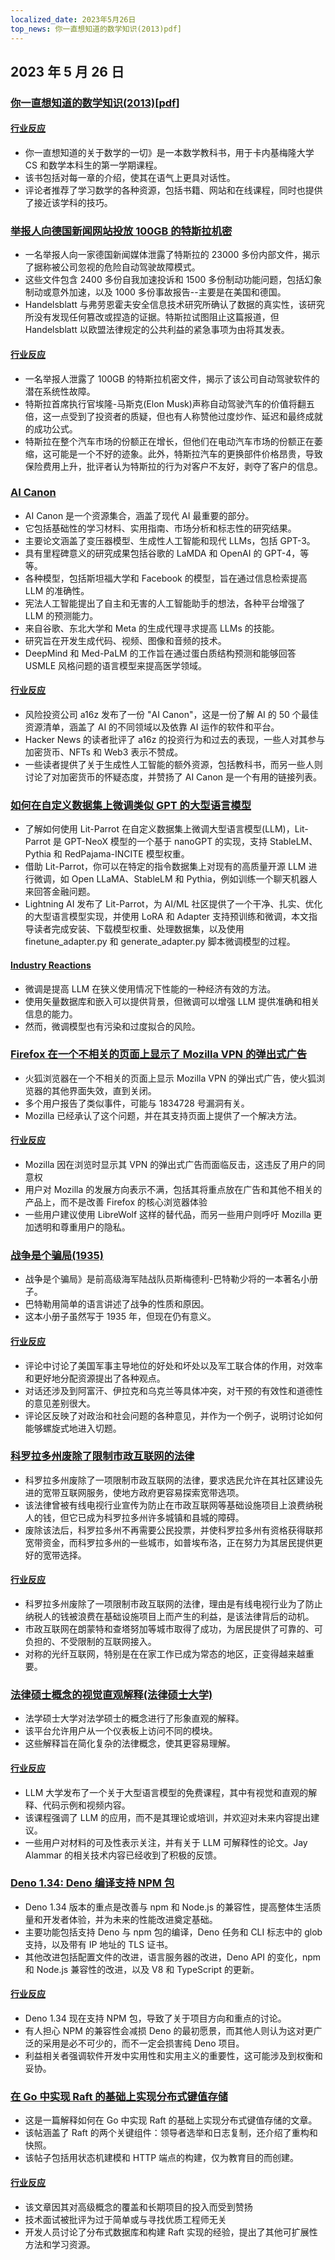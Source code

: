 ```yaml
---
localized_date: 2023年5月26日
top_news: 你一直想知道的数学知识(2013)pdf]
---
```




<CallToAction />

<Steps>

## 2023 年 5 月 26 日

### [你一直想知道的数学知识(2013)[pdf]](https://www.math.cmu.edu/~jmackey/151_128/bws_book.pdf)

#### [行业反应](http://news.ycombinator.com/item?id=36069847)

- 你一直想知道的关于数学的一切》是一本数学教科书，用于卡内基梅隆大学 CS 和数学本科生的第一学期课程。
- 该书包括对每一章的介绍，使其在语气上更具对话性。
- 评论者推荐了学习数学的各种资源，包括书籍、网站和在线课程，同时也提供了接近该学科的技巧。

### [举报人向德国新闻网站投放 100GB 的特斯拉机密](https://jalopnik.com/whistleblower-drops-100-gigabytes-of-tesla-secrets-to-g-1850476542)

- 一名举报人向一家德国新闻媒体泄露了特斯拉的 23000 多份内部文件，揭示了据称被公司忽视的危险自动驾驶故障模式。
- 这些文件包含 2400 多份自我加速投诉和 1500 多份制动功能问题，包括幻象制动或意外加速，以及 1000 多份事故报告--主要是在美国和德国。
- Handelsblatt 与弗劳恩霍夫安全信息技术研究所确认了数据的真实性，该研究所没有发现任何篡改或捏造的证据。特斯拉试图阻止这篇报道，但 Handelsblatt 以欧盟法律规定的公共利益的紧急事项为由将其发表。

#### [行业反应](http://news.ycombinator.com/item?id=36075886)

- 一名举报人泄露了 100GB 的特斯拉机密文件，揭示了该公司自动驾驶软件的潜在系统性故障。
- 特斯拉首席执行官埃隆-马斯克(Elon Musk)声称自动驾驶汽车的价值将翻五倍，这一点受到了投资者的质疑，但也有人称赞他过度炒作、延迟和最终成就的成功公式。
- 特斯拉在整个汽车市场的份额正在增长，但他们在电动汽车市场的份额正在萎缩，这可能是一个不好的迹象。此外，特斯拉汽车的更换部件价格昂贵，导致保险费用上升，批评者认为特斯拉的行为对客户不友好，剥夺了客户的信息。

### [AI Canon](https://a16z.com/2023/05/25/ai-canon/)

- AI Canon 是一个资源集合，涵盖了现代 AI 最重要的部分。
- 它包括基础性的学习材料、实用指南、市场分析和标志性的研究结果。
- 主要论文涵盖了变压器模型、生成性人工智能和现代 LLMs，包括 GPT-3。
- 具有里程碑意义的研究成果包括谷歌的 LaMDA 和 OpenAI 的 GPT-4，等等。
- 各种模型，包括斯坦福大学和 Facebook 的模型，旨在通过信息检索提高 LLM 的准确性。
- 宪法人工智能提出了自主和无害的人工智能助手的想法，各种平台增强了 LLM 的预测能力。
- 来自谷歌、东北大学和 Meta 的生成代理寻求提高 LLMs 的技能。
- 研究旨在开发生成代码、视频、图像和音频的技术。
- DeepMind 和 Med-PaLM 的工作旨在通过蛋白质结构预测和能够回答 USMLE 风格问题的语言模型来提高医学领域。

#### [行业反应](http://news.ycombinator.com/item?id=36072268)

- 风险投资公司 a16z 发布了一份 "AI Canon"，这是一份了解 AI 的 50 个最佳资源清单，涵盖了 AI 的不同领域以及依靠 AI 运作的软件和平台。
- Hacker News 的读者批评了 a16z 的投资行为和过去的表现，一些人对其参与加密货币、NFTs 和 Web3 表示不赞成。
- 一些读者提供了关于生成性人工智能的额外资源，包括教科书，而另一些人则讨论了对加密货币的怀疑态度，并赞扬了 AI Canon 是一个有用的链接列表。

### [如何在自定义数据集上微调类似 GPT 的大型语言模型](https://lightning.ai/pages/blog/how-to-finetune-gpt-like-large-language-models-on-a-custom-dataset/)

- 了解如何使用 Lit-Parrot 在自定义数据集上微调大型语言模型(LLM)，Lit-Parrot 是 GPT-NeoX 模型的一个基于 nanoGPT 的实现，支持 StableLM、Pythia 和 RedPajama-INCITE 模型权重。
- 借助 Lit-Parrot，你可以在特定的指令数据集上对现有的高质量开源 LLM 进行微调，如 Open LLaMA、StableLM 和 Pythia，例如训练一个聊天机器人来回答金融问题。
- Lightning AI 发布了 Lit-Parrot，为 AI/ML 社区提供了一个干净、扎实、优化的大型语言模型实现，并使用 LoRA 和 Adapter 支持预训练和微调，本文指导读者完成安装、下载模型权重、处理数据集，以及使用 finetune_adapter.py 和 generate_adapter.py 脚本微调模型的过程。

#### [Industry Reactions](http://news.ycombinator.com/item?id=36068850)

- 微调是提高 LLM 在狭义使用情况下性能的一种经济有效的方法。
- 使用矢量数据库和嵌入可以提供背景，但微调可以增强 LLM 提供准确和相关信息的能力。
- 然而，微调模型也有污染和过度拟合的风险。

### [Firefox 在一个不相关的页面上显示了 Mozilla VPN 的弹出式广告](https://bugzilla.mozilla.org/show_bug.cgi?id=1835158)

- 火狐浏览器在一个不相关的页面上显示 Mozilla VPN 的弹出式广告，使火狐浏览器的其他界面失效，直到关闭。
- 多个用户报告了类似事件，可能与 1834728 号漏洞有关。
- Mozilla 已经承认了这个问题，并在其支持页面上提供了一个解决方法。

#### [行业反应](http://news.ycombinator.com/item?id=36077360)

- Mozilla 因在浏览时显示其 VPN 的弹出式广告而面临反击，这违反了用户的同意权
- 用户对 Mozilla 的发展方向表示不满，包括其将重点放在广告和其他不相关的产品上，而不是改善 Firefox 的核心浏览器体验
- 一些用户建议使用 LibreWolf 这样的替代品，而另一些用户则呼吁 Mozilla 更加透明和尊重用户的隐私。

### [战争是个骗局(1935)](https://archive.org/details/WarIsARacket)

- 战争是个骗局》是前高级海军陆战队员斯梅德利-巴特勒少将的一本著名小册子。
- 巴特勒用简单的语言讲述了战争的性质和原因。
- 这本小册子虽然写于 1935 年，但现在仍有意义。

#### [行业反应](http://news.ycombinator.com/item?id=36074845)

- 评论中讨论了美国军事主导地位的好处和坏处以及军工联合体的作用，对效率和更好地分配资源提出了各种观点。
- 对话还涉及到阿富汗、伊拉克和乌克兰等具体冲突，对干预的有效性和道德性的意见差别很大。
- 评论区反映了对政治和社会问题的各种意见，并作为一个例子，说明讨论如何能够螺旋式地进入切题。

### [科罗拉多州废除了限制市政互联网的法律](https://coloradosun.com/2023/05/24/municipal-internet-sb-152-repealed-colorado/)

- 科罗拉多州废除了一项限制市政互联网的法律，要求选民允许在其社区建设先进的宽带互联网服务，使地方政府更容易探索宽带选项。
- 该法律曾被有线电视行业宣传为防止在市政互联网等基础设施项目上浪费纳税人的钱，但它已成为科罗拉多州许多城镇和县城的障碍。
- 废除该法后，科罗拉多州不再需要公民投票，并使科罗拉多州有资格获得联邦宽带资金，而科罗拉多州的一些城市，如普埃布洛，正在努力为其居民提供更好的宽带选择。

#### [行业反应](http://news.ycombinator.com/item?id=36075801)

- 科罗拉多州废除了一项限制市政互联网的法律，理由是有线电视行业为了防止纳税人的钱被浪费在基础设施项目上而产生的利益，是该法律背后的动机。
- 市政互联网在朗蒙特和查塔努加等城市取得了成功，为居民提供了可靠的、可负担的、不受限制的互联网接入。
- 对称的光纤互联网，特别是在在家工作已成为常态的地区，正变得越来越重要。

### [法律硕士概念的视觉直观解释(法律硕士大学)](https://llm.university)

- 法学硕士大学对法学硕士的概念进行了形象直观的解释。
- 该平台允许用户从一个仪表板上访问不同的模块。
- 这些解释旨在简化复杂的法律概念，使其更容易理解。

#### [行业反应](http://news.ycombinator.com/item?id=36070090)

- LLM 大学发布了一个关于大型语言模型的免费课程，其中有视觉和直观的解释、代码示例和视频内容。
- 该课程强调了 LLM 的应用，而不是其理论或培训，并欢迎对未来内容提出建议。
- 一些用户对材料的可及性表示关注，并有关于 LLM 可解释性的论文。Jay Alammar 的相关技术内容已经收到了积极的反馈。

### [Deno 1.34: Deno 编译支持 NPM 包](https://deno.com/blog/v1.34)

- Deno 1.34 版本的重点是改善与 npm 和 Node.js 的兼容性，提高整体生活质量和开发者体验，并为未来的性能改进奠定基础。
- 主要功能包括支持 Deno 与 npm 包的编译，Deno 任务和 CLI 标志中的 glob 支持，以及带有 IP 地址的 TLS 证书。
- 其他改进包括配置文件的改进，语言服务器的改进，Deno API 的变化，npm 和 Node.js 兼容性的改进，以及 V8 和 TypeScript 的更新。

#### [行业反应](http://news.ycombinator.com/item?id=36068896)

- Deno 1.34 现在支持 NPM 包，导致了关于项目方向和重点的讨论。
- 有人担心 NPM 的兼容性会减损 Deno 的最初愿景，而其他人则认为这对更广泛的采用是必不可少的，而不一定会损害纯 Deno 项目。
- 利益相关者强调软件开发中实用性和实用主义的重要性，这可能涉及到权衡和妥协。

### [在 Go 中实现 Raft 的基础上实现分布式键值存储](https://notes.eatonphil.com/2023-05-25-raft.html)

- 这是一篇解释如何在 Go 中实现 Raft 的基础上实现分布式键值存储的文章。
- 该帖涵盖了 Raft 的两个关键组件：领导者选举和日志复制，还介绍了重构和快照。
- 该帖子包括用状态机建模和 HTTP 端点的构建，仅为教育目的而创建。

#### [行业反应](http://news.ycombinator.com/item?id=36070426)

- 该文章因其对高级概念的覆盖和长期项目的投入而受到赞扬
- 技术面试被批评为过于简单或与寻找优质工程师无关
- 开发人员讨论了分布式数据库和构建 Raft 实现的经验，提出了其他可扩展性方法和学习资源。

</Steps>

